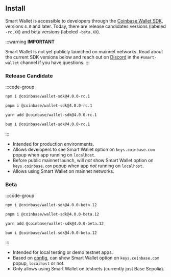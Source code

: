 ## Install 

Smart Wallet is accessible to developers through the [Coinbase Wallet SDK](https://github.com/coinbase/coinbase-wallet-sdk), versions `4.0` and later. 
Today, there are release candidates versions (labeled `-rc.XX`) and beta versions (labeled `-beta.XX`). 

:::warning
**IMPORTANT** 

Smart Wallet is not yet publicly launched on mainnet networks. Read about the current SDK versions below 
and reach out on [Discord](https://discord.com/invite/cdp/) in the `#smart-wallet` channel if you have questions. 
:::

### Release Candidate 
:::code-group
 
```bash [npm]
npm i @coinbase/wallet-sdk@4.0.0-rc.1
```
 
```bash [pnpm]
pnpm i @coinbase/wallet-sdk@4.0.0-rc.1
```

```bash [yarn]
yarn add @coinbase/wallet-sdk@4.0.0-rc.1
```
 
```bash [bun]
bun i @coinbase/wallet-sdk@4.0.0-rc.1
```
:::

- Intended for production environments.
- Allows developers to see Smart Wallet option on `keys.coinbase.com` popup when app running on `localhost`.
- Before public mainnet launch, will *not* show Smart Wallet option on `keys.coinbase.com` popup when app *not* running on `localhost`.
- Allows using Smart Wallet on mainnet networks. 

### Beta
:::code-group
 
```bash [npm]
npm i @coinbase/wallet-sdk@4.0.0-beta.12
```
 
```bash [pnpm]
pnpm i @coinbase/wallet-sdk@4.0.0-beta.12
```

```bash [yarn]
yarn add @coinbase/wallet-sdk@4.0.0-beta.12
```
 
```bash [bun]
bun i @coinbase/wallet-sdk@4.0.0-beta.12
```
:::
- Intended for local testing or demo testnet apps. 
- Based on [config](/sdk/configure), can show Smart Wallet option on `keys.coinbase.com` popup, `localhost` or not.
- Only allows using Smart Wallet on testnets (currently just Base Sepolia).